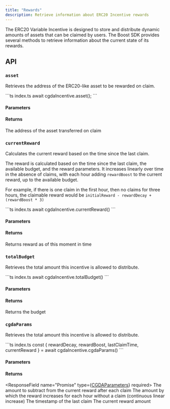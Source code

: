 ```yaml
---
title: "Rewards"
description: Retrieve information about ERC20 Incentive rewards
---
```



<SDKDisclaimer />

The ERC20 Variable Incentive is designed to store and distribute dynamic amounts of assets that can be claimed by users. The Boost SDK provides several methods to retrieve information about the current state of its rewards.

## API

### `asset`

Retrieves the address of the ERC20-like asset to be rewarded on claim.

<CodeGroup>
```ts index.ts
await cgdaIncentive.asset();
```
</CodeGroup>

#### Parameters

<ReadParams />

#### Returns

<ResponseField name="ERC20-like address" type="Address">
  The address of the asset transferred on claim
</ResponseField>

### `currentReward`

Calculates the current reward based on the time since the last claim.

The reward is calculated based on the time since the last claim, the available budget, and the reward parameters. It increases linearly over time in the absence of claims, with each hour adding `rewardBoost` to the current reward, up to the available budget.

For example, if there is one claim in the first hour, then no claims for three hours, the claimable reward would be `initialReward - rewardDecay + (rewardBoost * 3)`

<CodeGroup>
```ts index.ts
await cgdaIncentive.currentReward()
```
</CodeGroup>

#### Parameters

<ReadParams />

#### Returns

<ResponseField name="Promise<bigint>" type="bigint">
  Returns reward as of this moment in time
</ResponseField>

### `totalBudget`

Retrieves the total amount this incentive is allowed to distribute.

<CodeGroup>
```ts index.ts
await cgdaIncentive.totalBudget()
```
</CodeGroup>

#### Parameters

<ReadParams />

#### Returns

<ResponseField name="Promise<bigint>" type="bigint">
  Returns the budget
</ResponseField>

### `cgdaParams`

Retrieves the total amount this incentive is allowed to distribute.

<CodeGroup>
```ts index.ts
const { rewardDecay, rewardBoost, lastClaimTime, currentReward } = await cgdaIncentive.cgdaParams()
```
</CodeGroup>

#### Parameters

<ReadParams />

#### Returns

<ResponseField name="Promise<CGDAParameters>" type={<a href="https://sdk.boost.xyz/interfaces/CGDAParameters.html">CGDAParameters</a>} required>
  <Expandable title="properties">
    <ParamField path="rewardDecay" type='bigint' required>
      The amount to subtract from the current reward after each claim
    </ParamField>
    <ParamField path="rewardBoost" type="bigint" required>
      The amount by which the reward increases for each hour without a claim (continuous linear increase)
    </ParamField>
    <ParamField path="lastClaimTime" type="bigint" required>
      The timestamp of the last claim
    </ParamField>
    <ParamField path="currentReward" type="bigint" required>
      The current reward amount
    </ParamField>
  </Expandable>
</ResponseField>
